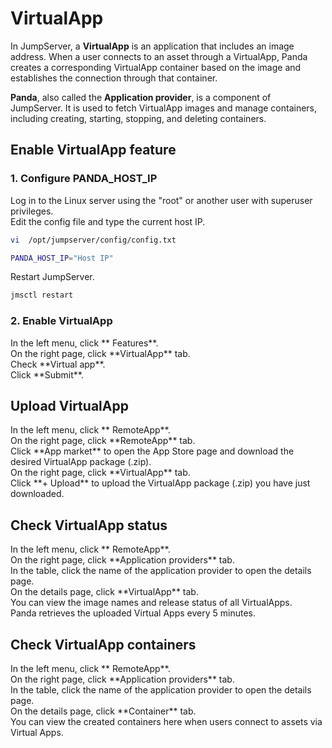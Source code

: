 # VirtualApp <Icon name="xpack"/>

In JumpServer, a **VirtualApp** is an application that includes an image address. When a user connects to an asset through a VirtualApp, Panda creates a corresponding VirtualApp container based on the image and establishes the connection through that container.

**Panda**, also called the **Application provider**, is a component of JumpServer. It is used to fetch VirtualApp images and manage containers, including creating, starting, stopping, and deleting containers.


## Enable VirtualApp feature

### 1. Configure PANDA_HOST_IP
<Steps>

<div>
Log in to the Linux server using the "root" or another user with superuser privileges.
</div>

<div>
Edit the config file and type the current host IP.

```bash
vi  /opt/jumpserver/config/config.txt
```
```bash
PANDA_HOST_IP="Host IP"
```
</div>

<div>
Restart JumpServer.

```bash
jmsctl restart
```
</div>

</Steps>

### 2. Enable VirtualApp
<Steps>

<div>
<Nav name="system-settings" />
</div>

<div>
In the left menu, click **<Icon name="Feature" /> Features**.
</div>

<div>
On the right page, click **VirtualApp** tab.
</div>

<div>
Check **Virtual app**.
</div>

<div>
Click **Submit**.
</div>

</Steps>


## Upload VirtualApp
<Steps>
<div>
<Nav name="system-settings" />
</div>

<div>
In the left menu, click **<Icon name="Application" /> RemoteApp**.
</div>

<div>
On the right page, click **RemoteApp** tab.
</div>

<div>
Click **App market** to open the App Store page and download the desired VirtualApp package (.zip).
</div>

<div>
On the right page, click **VirtualApp** tab.
</div>

<div>
Click **+ Upload** to upload the VirtualApp package (.zip) you have just downloaded.
</div>

</Steps>


## Check VirtualApp status
<Steps>
<div>
<Nav name="system-settings" />
</div>

<div>
In the left menu, click **<Icon name="Application" /> RemoteApp**.
</div>

<div>
On the right page, click **Application providers** tab.
</div>

<div>
In the table, click the name of the application provider to open the details page.
</div>

<div>
On the details page, click **VirtualApp** tab. 
</div>

<div>
You can view the image names and release status of all VirtualApps.
</div>
</Steps>

<Alert>
Panda retrieves the uploaded Virtual Apps every 5 minutes.
</Alert>

## Check VirtualApp containers
<Steps>
<div>
<Nav name="system-settings" />
</div>

<div>
In the left menu, click **<Icon name="Application" /> RemoteApp**.
</div>

<div>
On the right page, click **Application providers** tab.
</div>

<div>
In the table, click the name of the application provider to open the details page.
</div>

<div>
On the details page, click **Container** tab.
</div>

<div>
You can view the created containers here when users connect to assets via Virtual Apps.
</div>

</Steps>
